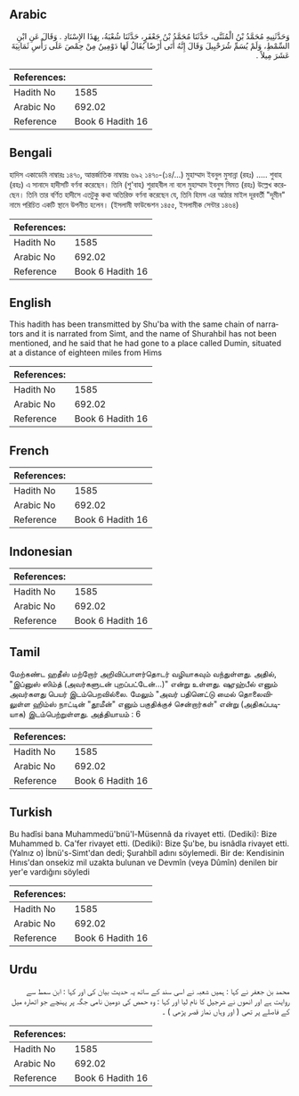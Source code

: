 ## Arabic


<div dir="rtl" lang="ar" style={{fontSize:'larger',backgroundColor:'#f8f9fa',padding:20}}>
وَحَدَّثَنِيهِ مُحَمَّدُ بْنُ الْمُثَنَّى، حَدَّثَنَا مُحَمَّدُ بْنُ جَعْفَرٍ، حَدَّثَنَا شُعْبَةُ، بِهَذَا الإِسْنَادِ ‏.‏ وَقَالَ عَنِ ابْنِ السِّمْطِ، وَلَمْ يُسَمِّ شُرَحْبِيلَ وَقَالَ إِنَّهُ أَتَى أَرْضًا يُقَالُ لَهَا دَوْمِينُ مِنْ حِمْصَ عَلَى رَأْسِ ثَمَانِيَةَ عَشَرَ مِيلاً ‏.‏
</div>
<div style={{backgroundColor:'#f8f9fa',padding:20, marginBottom: 10}}><table> <thead> <tr> <th>References:</th> <th></th> </tr> </thead> <tbody><tr><td>Hadith No</td><td>1585</td></tr><tr><td>Arabic No</td><td>692.02</td></tr><tr><td>Reference</td><td>Book 6 Hadith 16</td></tr></tbody></table></div>

## Bengali


<div dir="ltr" lang="bn" style={{fontSize:'larger',backgroundColor:'#f8f9fa',padding:20}}>
হাদিস একাডেমি নাম্বারঃ ১৪৭০, আন্তর্জাতিক নাম্বারঃ ৬৯২ ১৪৭০-(১৪/...) মুহাম্মাদ ইবনুল মুসান্না (রহঃ) ..... শুবাহ (রহঃ) এ সানাদে হাদীসটি বর্ণনা করেছেন। তিনি (শু'বাহ) শুরাহবীল না বলে মুহাম্মাদ ইবনুস সিমত (রহঃ) উল্লেখ করেছেন। তিনি তার বর্ণিত হাদীসে এতটুকু কথা অতিরিক্ত বর্ণনা করেছেন যে, তিনি হিমস এর আঠার মাইল দূরবর্তী "দূমীন" নামে পরিচিত একটি স্থানে উপনীত হলেন। (ইসলামী ফাউন্ডেশন ১৪৫৫, ইসলামীক সেন্টার ১৪৬৪)
</div>
<div style={{backgroundColor:'#f8f9fa',padding:20, marginBottom: 10}}><table> <thead> <tr> <th>References:</th> <th></th> </tr> </thead> <tbody><tr><td>Hadith No</td><td>1585</td></tr><tr><td>Arabic No</td><td>692.02</td></tr><tr><td>Reference</td><td>Book 6 Hadith 16</td></tr></tbody></table></div>

## English


<div dir="ltr" lang="en" style={{fontSize:'larger',backgroundColor:'#f8f9fa',padding:20}}>
This hadith has been transmitted by Shu'ba with the same chain of narrators and it is narrated from Simt, and the name of Shurahbil has not been mentioned, and he said that he had gone to a place called Dumin, situated at a distance of eighteen miles from Hims
</div>
<div style={{backgroundColor:'#f8f9fa',padding:20, marginBottom: 10}}><table> <thead> <tr> <th>References:</th> <th></th> </tr> </thead> <tbody><tr><td>Hadith No</td><td>1585</td></tr><tr><td>Arabic No</td><td>692.02</td></tr><tr><td>Reference</td><td>Book 6 Hadith 16</td></tr></tbody></table></div>

## French


<div dir="ltr" lang="fr" style={{fontSize:'larger',backgroundColor:'#f8f9fa',padding:20}}>

</div>
<div style={{backgroundColor:'#f8f9fa',padding:20, marginBottom: 10}}><table> <thead> <tr> <th>References:</th> <th></th> </tr> </thead> <tbody><tr><td>Hadith No</td><td>1585</td></tr><tr><td>Arabic No</td><td>692.02</td></tr><tr><td>Reference</td><td>Book 6 Hadith 16</td></tr></tbody></table></div>

## Indonesian


<div dir="ltr" lang="id" style={{fontSize:'larger',backgroundColor:'#f8f9fa',padding:20}}>

</div>
<div style={{backgroundColor:'#f8f9fa',padding:20, marginBottom: 10}}><table> <thead> <tr> <th>References:</th> <th></th> </tr> </thead> <tbody><tr><td>Hadith No</td><td>1585</td></tr><tr><td>Arabic No</td><td>692.02</td></tr><tr><td>Reference</td><td>Book 6 Hadith 16</td></tr></tbody></table></div>

## Tamil


<div dir="ltr" lang="ta" style={{fontSize:'larger',backgroundColor:'#f8f9fa',padding:20}}>
மேற்கண்ட ஹதீஸ் மற்றோர் அறிவிப்பாளர்தொடர் வழியாகவும் வந்துள்ளது. அதில், "இப்னுஸ் ஸிம்த் (அவர்களுடன் புறப்பட்டேன்...)" என்று உள்ளது. ஷுரஹ்பீல் எனும் அவர்களது பெயர் இடம்பெறவில்லை. மேலும் "அவர் பதினெட்டு மைல் தொலைவிலுள்ள ஹிம்ஸ் நாட்டின் "தூமீன்" எனும் பகுதிக்குச் சென்றார்கள்" என்று (அதிகப்படியாக) இடம்பெற்றுள்ளது. அத்தியாயம் : 6
</div>
<div style={{backgroundColor:'#f8f9fa',padding:20, marginBottom: 10}}><table> <thead> <tr> <th>References:</th> <th></th> </tr> </thead> <tbody><tr><td>Hadith No</td><td>1585</td></tr><tr><td>Arabic No</td><td>692.02</td></tr><tr><td>Reference</td><td>Book 6 Hadith 16</td></tr></tbody></table></div>

## Turkish


<div dir="ltr" lang="tr" style={{fontSize:'larger',backgroundColor:'#f8f9fa',padding:20}}>
Bu hadîsi bana Muhammedü'bnü'l-Müsennâ da rivayet etti. (Dediki): Bize Muhammed b. Ca'fer rivayet etti. (Dediki): Bize Şu'be, bu isnâdla rivayet etti. (Yalnız o) İbnü's-Simt'dan dedi; Şurahbîl adını söylemedi. Bir de: Kendisinin Hınıs'dan onsekiz mil uzakta bulunan ve Devmîn (veya Dûmîn) denilen bir yer'e vardığını söyledi
</div>
<div style={{backgroundColor:'#f8f9fa',padding:20, marginBottom: 10}}><table> <thead> <tr> <th>References:</th> <th></th> </tr> </thead> <tbody><tr><td>Hadith No</td><td>1585</td></tr><tr><td>Arabic No</td><td>692.02</td></tr><tr><td>Reference</td><td>Book 6 Hadith 16</td></tr></tbody></table></div>

## Urdu


<div dir="rtl" lang="ur" style={{fontSize:'larger',backgroundColor:'#f8f9fa',padding:20}}>
محمد بن جعفر نے کہا : ہمیں شعبہ نے اسی سند کے ساتھ یہ حدیث بیان کی اور کہا : ابن سمط سے روایت ہے اور انھوں نے شرجیل کا نام لیا اور کہا : وہ حمص کی دومین نامی جگہ پر پہنچے جو اٹھارہ میل کے فاصلے پر تھی ( اور وہاں نماز قصر پڑھی ) ۔
</div>
<div style={{backgroundColor:'#f8f9fa',padding:20, marginBottom: 10}}><table> <thead> <tr> <th>References:</th> <th></th> </tr> </thead> <tbody><tr><td>Hadith No</td><td>1585</td></tr><tr><td>Arabic No</td><td>692.02</td></tr><tr><td>Reference</td><td>Book 6 Hadith 16</td></tr></tbody></table></div>